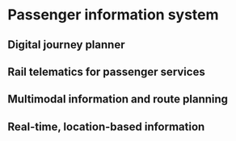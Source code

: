 # Passenger information system {#passenger}

## Digital journey planner

## Rail telematics for passenger services

## Multimodal information and route planning

## Real-time, location-based information